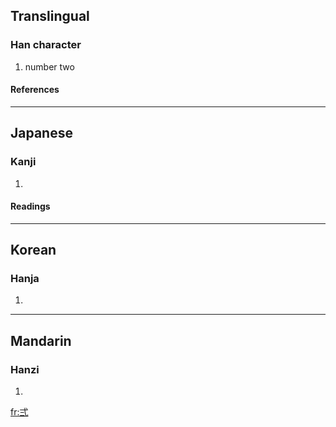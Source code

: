 {{see|二}}

==Translingual==
===Han character===
{{Han char|rn=56|rad=弋|as=02|sn=5|four=|canj=戈心一一 (IPMM)}}
# number two
====References====
{{Han ref|kx=0355.040|dkj=09661|dj=0670.210|hdz=10558.050|uh=5F0D|ud=24333}}
----
==Japanese==
===Kanji===
{{ja-kanji|grade=|rs=弋02}}
# {{defn|Japanese}} 
====Readings====
{{ja-readings|on=[[に]] (ni), [[じ]] (ji)|kun=[[ふたつ]] (futatsu)}}
----
==Korean==
===Hanja===
{{ko-hanja|hangeul=이|eumhun=|rv=i|mr=i|y=i}}
# {{defn|Korean}}
----
==Mandarin==
===Hanzi===
{{cmn-hanzi|pin=[[èr]] ([[er4]])|wg=erh<sup>4</sup>}}
# {{defn|Mandarin}}

[[fr:弍]]